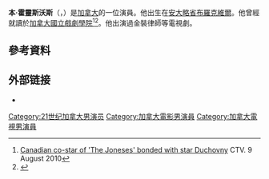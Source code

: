 {{Expand english|time=2017-05-25T01:58:32+00:00}} 
'''本·霍靈斯沃斯'''（{{lang-en|Ben Hollingsworth}}，{{bd|1984年|9月7日}}）是[[加拿大|加拿大]]的一位演員。他出生在[[安大略省|安大略省]][[布羅克維爾|布羅克維爾]]。他曾經就讀於[[加拿大國立戲劇學院|加拿大國立戲劇學院]]<ref>[http://www.ctv.ca/CTVNews/Entertainment/20100809/jonses-feature-100809/ Canadian co-star of 'The Joneses' bonded with star Duchovny] {{Webarchive|url=https://archive.today/20120731003659/http://www.ctv.ca/CTVNews/Entertainment/20100809/jonses-feature-100809/ |date=2012-07-31 }} CTV. 9 August 2010</ref><ref>{{cite web|url=http://www.ent-nts.ca/en/alumni/all/acting/2000.aspx |title=Alumni, Acting: 2000-2009 |publisher=National Theatre School of Canada |deadurl=yes |archiveurl=https://web.archive.org/web/20120512204107/http://www.ent-nts.ca/en/alumni/all/acting/2000.aspx |archivedate=2012-05-12 }}</ref>。他出演過金裝律師等電視劇。
==參考資料==
{{reflist}}

== 外部链接 ==
*{{IMDb name|2618951|Ben Hollingsworth}}

{{Authority control}}
{{DEFAULTSORT:Hollingsworth, Ben}}
[[Category:21世纪加拿大男演员|Category:21世纪加拿大男演员]]
[[Category:加拿大電影男演員|Category:加拿大電影男演員]]
[[Category:加拿大電視男演員|Category:加拿大電視男演員]]